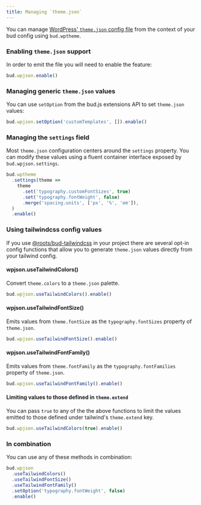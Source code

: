 ```yaml
---
title: Managing `theme.json`
---
```


You can manage [WordPress' `theme.json` config file](https://developer.wordpress.org/block-editor/how-to-guides/themes/theme-json/) from the context of your bud config using `bud.wptheme`.

### Enabling `theme.json` support

In order to emit the file you will need to enable the feature:

```ts title="bud.config.mjs"
bud.wpjson.enable()
```

### Managing generic `theme.json` values

You can use `setOption` from the bud.js extensions API to set `theme.json` values:

```ts title="bud.config.mjs"
bud.wpjson.setOption('customTemplates', []).enable()
```

### Managing the `settings` field

Most `theme.json` configuration centers around the `settings` property. You can modify these values using a fluent
container interface exposed by `bud.wpjson.settings`.

```ts title="bud.config.mjs"
bud.wptheme
  .settings(theme =>
    theme
      .set('typography.customFontSizes', true)
      .set('typography.fontWeight', false)
      .merge('spacing.units', ['px', '%', 'em']),
  )
  .enable()
```

### Using tailwindcss config values

If you use [@roots/bud-tailwindcss](https://bud.js.org/extensions/bud-tailwindcss) in your project there are several
opt-in config functions that allow you to generate `theme.json` values directly from your tailwind config.

#### wpjson.useTailwindColors()

Convert `theme.colors` to a `theme.json` palette.

```ts title="bud.config.mjs"
bud.wpjson.useTailwindColors().enable()
```

#### wpjson.useTailwindFontSize()

Emits values from `theme.fontSize` as the `typography.fontSizes` property of `theme.json`.

```ts title="bud.config.mjs"
bud.wpjson.useTailwindFontSize().enable()
```

#### wpjson.useTailwindFontFamily()

Emits values from `theme.fontFamily` as the `typography.fontFamilies` property of `theme.json`.

```ts title="bud.config.mjs"
bud.wpjson.useTailwindFontFamily().enable()
```

#### Limiting values to those defined in `theme.extend`

You can pass `true` to any of the the above functions to limit the values emitted to those defined under tailwind's `theme.extend` key.

```ts title="bud.config.mjs"
bud.wpjson.useTailwindColors(true).enable()
```

### In combination

You can use any of these methods in combination:

```ts title="bud.config.mjs"
bud.wpjson
  .useTailwindColors()
  .useTailwindFontSize()
  .useTailwindFontFamily()
  .setOption('typography.fontWeight', false)
  .enable()
```
